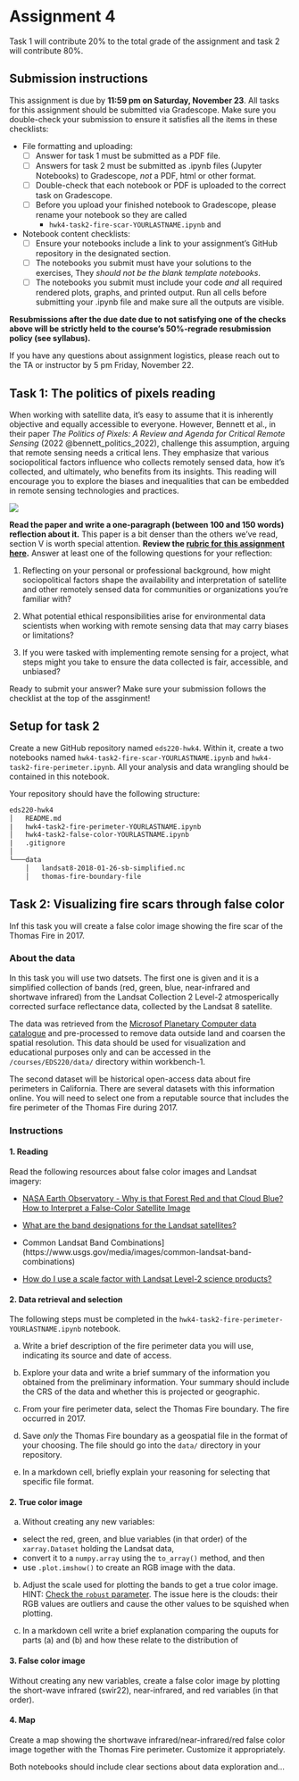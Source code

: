 # Assignment 4

Task 1 will contribute 20% to the total grade of the assignment and task 2 will contribute 80%.

## Submission instructions 
:::{.callout-warning appearance="minimal"}

This assignment is due by **11:59 pm on Saturday, November 23**. All tasks for this assignment should be submitted via Gradescope. Make sure you double-check your submission to ensure it satisfies all the items in these checklists:

- File formatting and uploading:
  - [ ] Answer for task 1 must be submitted as a PDF file.
  - [ ] Answers for task 2 must be submitted as .ipynb files (Jupyter Notebooks) to Gradescope, *not* a PDF, html or other format.
  - [ ] Double-check that each notebook or PDF is uploaded to the correct task on Gradescope. 
  - [ ] Before you upload your finished notebook to Gradescope, please rename your notebook so they are called
    - `hwk4-task2-fire-scar-YOURLASTNAME.ipynb` and 

- Notebook content checklists:
  - [ ] Ensure your notebooks include a link to your assignment's GitHub repository in the designated section.
  - [ ] The notebooks you submit must have your solutions to the exercises, They *should not be the blank template notebooks*. 
  - [ ] The notebooks you submit must include your code *and* all required rendered plots, graphs, and printed output. Run all cells before submitting your .ipynb file and make sure all the outputs are visible.


**Resubmissions after the due date due to not satisfying one of the checks above will be strictly held to the course's 50%-regrade resubmission policy (see syllabus).**

If you have any questions about assignment logistics, please reach out to the TA or instructor by 5 pm Friday, November 22. 
:::


## Task 1: The politics of pixels reading

When working with satellite data, it’s easy to assume that it is inherently objective and equally accessible to everyone. However, Bennett et al., in their paper *The Politics of Pixels: A Review and Agenda for Critical Remote Sensing* (2022 @bennett_politics_2022), challenge this assumption, arguing that remote sensing needs a critical lens. They emphasize that various sociopolitical factors influence who collects remotely sensed data, how it’s collected, and ultimately, who benefits from its insights. This reading will encourage you to explore the biases and inequalities that can be embedded in remote sensing technologies and practices.

![](/assignments/images/spacex-VBNb52J8Trk-unsplash.jpg)


**Read the paper and write a one-paragraph (between 100 and 150 words) reflection about it.**
This paper is a bit denser than the others we’ve read, section V is worth special attention.
**Review the [rubric for this assignment here](https://docs.google.com/document/d/1GQ8C0APsoIG1R9UQL-QGOtENYi413_Fv/edit?usp=sharing&ouid=111507336322611936333&rtpof=true&sd=true).** Answer at least one of the following questions for your reflection:

1. Reflecting on your personal or professional background, how might sociopolitical factors shape the availability and interpretation of satellite and other remotely sensed data for communities or organizations you’re familiar with?

2. What potential ethical responsibilities arise for environmental data scientists when working with remote sensing data that may carry biases or limitations? 

3. If you were tasked with implementing remote sensing for a project, what steps might you take to ensure the data collected is fair, accessible, and unbiased? 


:::{.callout-warning appearance="minimal"}
Ready to submit your answer? Make sure your submission follows the checklist at the top of the assginment! 
:::

## Setup for task 2

:::{.callout-tip appearance="minimal"}
Create a new GitHub repository named `eds220-hwk4`. Within it, create a two notebooks named `hwk4-task2-fire-scar-YOURLASTNAME.ipynb` and `hwk4-task2-fire-perimeter.ipynb`. All your analysis and data wrangling should be contained in this notebook.

Your repository should have the following structure:
```default
eds220-hwk4
│   README.md
|   hwk4-task2-fire-perimeter-YOURLASTNAME.ipynb
│   hwk4-task2-false-color-YOURLASTNAME.ipynb
|   .gitignore
│
└───data
    │   landsat8-2018-01-26-sb-simplified.nc
    │   thomas-fire-boundary-file
```
:::

## Task 2:  Visualizing fire scars through false color

Inf this task you will create a false color image showing the fire scar of the Thomas Fire in 2017. 

### About the data

In this task you will use two datsets. The first one is given and it is a simplified collection of bands (red, green, blue, near-infrared and shortwave infrared) from the Landsat Collection 2 Level-2 atmosperically corrected surface reflectance data, collected by the Landsat 8 satellite. 

The data was retrieved from the [Microsof Planetary Computer data catalogue](https://planetarycomputer.microsoft.com/dataset/landsat-c2-l2) and pre-processed to remove data outside land and coarsen the spatial resolution. This data should be used for visualization and educational purposes only and can be accessed in the `/courses/EDS220/data/` directory within workbench-1. 

The second dataset will be historical open-access data about fire perimeters in California. There are several datasets with this information online. You will need to select one from a reputable source that includes the fire perimeter of the Thomas Fire during 2017.

### Instructions

#### 1. Reading
Read the following resources about false color images and Landsat imagery: 

- [NASA Earth Observatory - Why is that Forest Red and that Cloud Blue?
How to Interpret a False-Color Satellite Image](https://earthobservatory.nasa.gov/features/FalseColor)

- [What are the band designations for the Landsat satellites?](https://www.usgs.gov/faqs/what-are-band-designations-landsat-satellites)

- Common Landsat Band Combinations](https://www.usgs.gov/media/images/common-landsat-band-combinations)

- [How do I use a scale factor with Landsat Level-2 science products?](https://www.usgs.gov/faqs/how-do-i-use-a-scale-factor-landsat-level-2-science-products)

#### 2. Data retrieval and selection

The following steps must be completed in the `hwk4-task2-fire-perimeter-YOURLASTNAME.ipynb` notebook. 

a. Write a brief description of the fire perimeter data you will use, indicating its source and date of access. 

b. Explore your data and write a brief summary of the information you obtained from the preliminary information. Your summary should include the CRS of the data and whether this is projected or geographic.

b. From your fire perimeter data, select the Thomas Fire boundary. The fire occurred in 2017.

c. Save *only* the Thomas Fire boundary as a geospatial file in the format of your choosing. The file should go into the `data/` directory in your repository.

d. In a markdown cell, briefly explain your reasoning for selecting that specific file format. 
 

#### 2. True color image

a. Without creating any new variables: 
- select the red, green, and blue variables (in that order) of the `xarray.Dataset` holding the Landsat data, 
- convert it to a `numpy.array` using the `to_array()` method, and then 
- use `.plot.imshow()` to create an RGB image with the data. 

b. Adjust the scale used for plotting the bands to get a true color image. 
HINT: [Check the `robust` parameter](https://matplotlib.org/stable/api/_as_gen/matplotlib.pyplot.imshow.html). The issue here is the clouds: their RGB values are outliers and cause the other values to be squished when plotting. 

c. In a markdown cell write a brief explanation comparing the ouputs for parts (a) and (b) and how these relate to the distribution of 

#### 3. False color image
Without creating any new variables, create a false color image by plotting the short-wave infrared (swir22), near-infrared, and red variables (in that order).

#### 4. Map

Create a map showing the shortwave infrared/near-infrared/red false color image together with the Thomas Fire perimeter. Customize it appropriately.


Both notebooks should include clear sections about data exploration and...

<!--
:::{.callout-warning appearance="minimal"}
Ready to submit your answers? Make sure your submission follows the checklist at the top of the assginment! 
:::
-->